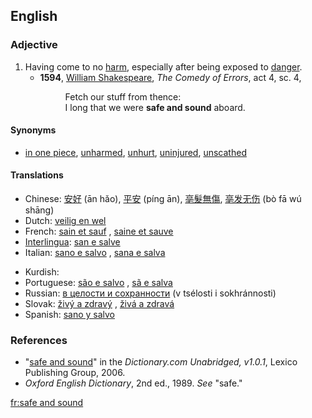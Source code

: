 ==English==
===Adjective===
{{en-adj|pos=[[safe]] [[and]] [[sound]]|-}}

#Having come to no [[harm]], especially after being exposed to [[danger]].
#*'''1594''', [[w:William_Shakespeare|William Shakespeare]], ''The Comedy of Errors'', act 4, sc. 4,
#*:Fetch our stuff from thence:
#*:I long that we were '''safe and sound''' aboard.

====Synonyms====
*[[in one piece]], [[unharmed]], [[unhurt]], [[uninjured]], [[unscathed]]

====Translations====
{{top}}
*Chinese: [[安好]] (ān hǎo), [[平安]] (píng ān), [[亳髮無傷]], [[亳发无伤]] (bò fā wú shāng)
*Dutch: [[veilig en wel]]
*French: [[sain et sauf]] {{m}}, [[saine et sauve]] {{f}}
*[[Interlingua]]: [[san e salve]]
*Italian: [[sano e salvo]] {{m}}, [[sana e salva]] {{f}}
{{mid}}
*Kurdish: {{KUchar|[[ساغ و سه‌لیم]]}}
*Portuguese: [[são e salvo]] {{m}}, [[sã e salva]] {{f}}
*Russian: [[в целости и сохранности]] (v tsélosti i sokhránnosti)
*Slovak: [[živý a zdravý]] {{m}}, [[živá a zdravá]] {{f}}
*Spanish: [[sano y salvo]]
{{bottom}}

===References===
*"[http://dictionary.reference.com/search?r=2&q=safe%20and%20sound safe and sound]" in the ''Dictionary.com Unabridged, v1.0.1'', Lexico Publishing Group, 2006.
*''Oxford English Dictionary'', 2nd ed., 1989.  ''See'' "safe."

[[fr:safe and sound]]